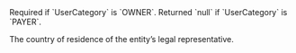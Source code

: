  
<ParamField body="LegalRepresentativeCountryOfResidence" type="string" >     
Required if `UserCategory` is `OWNER`. Returned `null` if `UserCategory` is `PAYER`.  

The country of residence of the entity’s legal representative.

</ParamField>